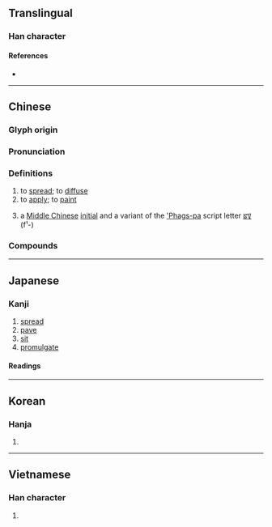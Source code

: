 {{character info/new}}
==Translingual==

===Han character===
{{Han char|rn=66|rad=攴|as=11|sn=15|four=58240|canj=ISOK|ids=⿰旉攵}}

====References====
* {{Han ref|kx=0474.530|dkj=13359|dj=0829.030|hdz=21473.070|uh=6577|ud=25975|bh=BCC5|bd=48325}}

----

==Chinese==
{{zh-forms}}

===Glyph origin===
{{Han etym}}

===Pronunciation===
{{zh-pron
|m=fū
|c=fu1
|mn=qz,xm,zz:pho͘/hu
|mn_note=pho͘ - vernacular; hu - literary
|mn-t=hu1
|mc=y
|oc=y
|cat=v
}}

===Definitions===
{{zh-hanzi}}

# to [[spread]]; to [[diffuse]]
# to [[apply]]; to [[paint]]
# {{zh-div|母}} {{lb|zh|phonology}} a [[Middle Chinese]] [[initial]] and a variant of the [['Phags-pa]] script letter [[ꡰ]] (f¹-)

===Compounds===
{{zh-der|不敷|入不敷出|冷敷|冷敷法|外敷|播敷|敷佑|敷化|敷告|敷土|敷天|敷奏|敷布|敷張揚厲|敷彩泥塑|敷愉|敷掩|敷政|敷教|敷教明倫|敷文|敷料|敷施|敷暢|敷榮|敷求|敷治|敷演|敷粉|敷蓋物|敷藥|敷衍|敷衍了事|敷衍塞責|敷衍搪塞|敷衍故事|敷訓|敷設|敷陳|敷章|熱敷|羅敷|羅敷有夫|面如敷粉}}

----

==Japanese==

===Kanji===
{{ja-kanji|grade=c|rs=攴11}}

# [[spread]]
# [[pave]]
# [[sit]]
# [[promulgate]]

====Readings====
{{ja-readings
|goon=ふ
|kanon=ふ
|kun=し-く, しき-
}}

----

==Korean==

===Hanja===
{{ko-hanja|hangeul=부|eumhun=|rv=bu|mr=pu|y=pu}}

# {{rfdef|ko|sort=攴11}}

----

==Vietnamese==

===Han character===
{{vi-hantu|[[phô]], [[phu]]|rs=攴11}}

# {{rfdef|vi|sort=攴11}}